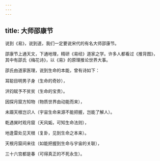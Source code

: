 ```yaml
---
---
---
```

title: 大师邵康节
---




说到《易》，说到道，我们一定要说宋代的有名大师邵康节。

邵康节上通天文，下通地理，精研《易经》道家之学。许多人都看过《推背图》，其中有邵氏《梅花诗》，以《易》的原理推论世界大事。

邵氏由道家医理，说到生命的本能，曾有诗如下：

耳聪目明男子身（生命的奇妙），

洪钧赋予不贫贫（生命的宝贵）。

因探月窟方知物（物质世界由动能而来），

未蹑天根岂识人（宇宙生命来源不能把握，岂能了解人）。

乾遇巽时观月窟（天风姤，可知生命法则），

地逢雷处见天根（复卦，见到生命之本来）。

天根月窟间来往（如能把握到生命与宇宙的关联），

三十六宫都是春（可得真正的不死永生）。